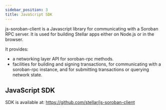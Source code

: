 ```yaml
---
sidebar_position: 3
title: JavaScript SDK
---
```


js-soroban-client is a Javascript library for communicating with a Soroban RPC server. It is used for building Stellar apps either on Node.js or in the browser.

It provides:

- a networking layer API for soroban-rpc methods.
- facilities for building and signing transactions, for communicating with a soroban-rpc instance, and for submitting transactions or querying network state.

## JavaScript SDK

SDK is available at: https://github.com/stellar/js-soroban-client
